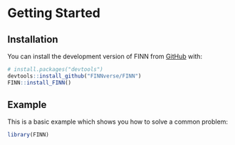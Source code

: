 # Getting Started {#sec-gettingstarted}

## Installation

You can install the development version of FINN from [GitHub](https://github.com/) with:

``` r
# install.packages("devtools")
devtools::install_github("FINNverse/FINN")
FINN::install_FINN()
```

## Example

This is a basic example which shows you how to solve a common problem:

```r
library(FINN)
```


